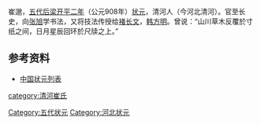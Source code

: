 崔邈，[[五代|五代]][[后梁|后梁]][[开平二年|开平二年]]（公元908年）[[状元|状元]]，清河人（今河北清河）。官至长史，向[[张旭|张旭]]学书法，又将技法传授给[[褚长文|褚长文]]，[[韩方明|韩方明]]。曾说：“山川草木反覆於寸纸之间，日月星辰回环於尺牍之上。”
==参考资料==
*[[中国状元列表|中国状元列表]]

[[Category:五代状元|Category:五代状元]]
[[Category:河北状元|Category:河北状元]]
[[category:清河崔氏|category:清河崔氏]]